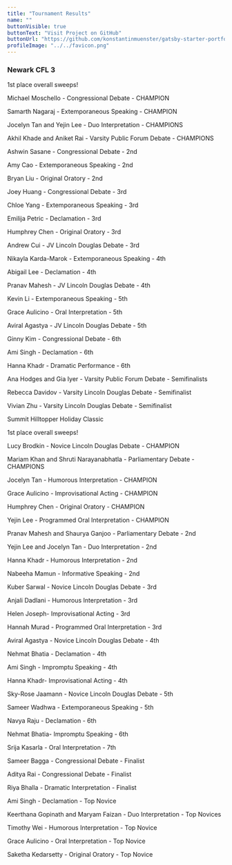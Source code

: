 ```yaml
---
title: "Tournament Results"
name: ""
buttonVisible: true
buttonText: "Visit Project on GitHub"
buttonUrl: "https://github.com/konstantinmuenster/gatsby-starter-portfolio-minimal"
profileImage: "../../favicon.png"
---
```


### Newark CFL 3


1st place overall sweeps!

Michael Moschello - Congressional Debate - CHAMPION

Samarth Nagaraj - Extemporaneous Speaking - CHAMPION

Jocelyn Tan and Yejin Lee - Duo Interpretation - CHAMPIONS

Akhil Khade and Aniket Rai - Varsity Public Forum Debate - CHAMPIONS

Ashwin Sasane - Congressional Debate - 2nd

Amy Cao - Extemporaneous Speaking - 2nd

Bryan Liu - Original Oratory - 2nd

Joey Huang - Congressional Debate - 3rd

Chloe Yang - Extemporaneous Speaking - 3rd

Emilija Petric - Declamation - 3rd

Humphrey Chen - Original Oratory - 3rd

Andrew Cui - JV Lincoln Douglas Debate - 3rd

Nikayla Karda-Marok - Extemporaneous Speaking - 4th

Abigail Lee - Declamation - 4th

Pranav Mahesh - JV Lincoln Douglas Debate - 4th

Kevin Li - Extemporaneous Speaking - 5th

Grace Aulicino - Oral Interpretation - 5th

Aviral Agastya - JV Lincoln Douglas Debate - 5th

Ginny Kim - Congressional Debate - 6th

Ami Singh - Declamation - 6th

Hanna Khadr - Dramatic Performance - 6th

Ana Hodges and Gia Iyer - Varsity Public Forum Debate - Semifinalists

Rebecca Davidov - Varsity Lincoln Douglas Debate - Semifinalist

Vivian Zhu - Varsity Lincoln Douglas Debate - Semifinalist

Summit Hilltopper Holiday Classic

1st place overall sweeps!

Lucy Brodkin - Novice Lincoln Douglas Debate - CHAMPION

Mariam Khan and Shruti Narayanabhatla - Parliamentary Debate - CHAMPIONS

Jocelyn Tan - Humorous Interpretation - CHAMPION

Grace Aulicino - Improvisational Acting - CHAMPION

Humphrey Chen - Original Oratory - CHAMPION

Yejin Lee - Programmed Oral Interpretation - CHAMPION

Pranav Mahesh and Shaurya Ganjoo - Parliamentary Debate - 2nd

Yejin Lee and Jocelyn Tan - Duo Interpretation - 2nd

Hanna Khadr - Humorous Interpretation - 2nd

Nabeeha Mamun - Informative Speaking - 2nd

Kuber Sarwal - Novice Lincoln Douglas Debate - 3rd

Anjali Dadlani - Humorous Interpretation - 3rd

Helen Joseph- Improvisational Acting - 3rd

Hannah Murad - Programmed Oral Interpretation - 3rd

Aviral Agastya - Novice Lincoln Douglas Debate - 4th

Nehmat Bhatia - Declamation - 4th

Ami Singh - Impromptu Speaking - 4th

Hanna Khadr- Improvisational Acting - 4th

Sky-Rose Jaamann - Novice Lincoln Douglas Debate - 5th

Sameer Wadhwa - Extemporaneous Speaking - 5th

Navya Raju - Declamation - 6th

Nehmat Bhatia- Impromptu Speaking - 6th

Srija Kasarla - Oral Interpretation - 7th

Sameer Bagga - Congressional Debate - Finalist

Aditya Rai - Congressional Debate - Finalist

Riya Bhalla - Dramatic Interpretation - Finalist

Ami Singh - Declamation - Top Novice

Keerthana Gopinath and Maryam Faizan - Duo Interpretation - Top Novices

Timothy Wei - Humorous Interpretation - Top Novice

Grace Aulicino - Oral Interpretation - Top Novice

Saketha Kedarsetty - Original Oratory - Top Novice
